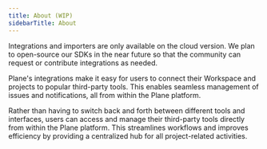 ```yaml
---
title: About (WIP)
sidebarTitle: About
---
```

<Tip>Integrations and importers are only available on the cloud version. We plan to open-source our SDKs in the near future so that the community can request or contribute integrations as needed.</Tip>

Plane's integrations make it easy for users to connect their Workspace and projects to popular third-party tools. This enables seamless management of issues and notifications, all from within the Plane platform.

Rather than having to switch back and forth between different tools and interfaces, users can access and manage their third-party tools directly from within the Plane platform. This streamlines workflows and improves efficiency by providing a centralized hub for all project-related activities.